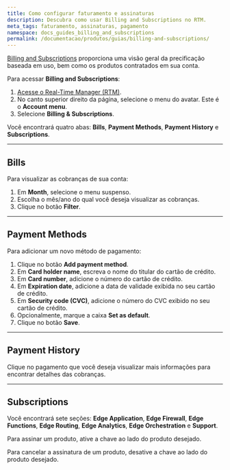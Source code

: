 ```yaml
---
title: Como configurar faturamento e assinaturas
description: Descubra como usar Billing and Subscriptions no RTM.
meta_tags: faturamento, assinaturas, pagamento
namespace: docs_guides_billing_and_subscriptions
permalink: /documentacao/produtos/guias/billing-and-subscriptions/
---
```


[Billing and Subscriptions](/pt-br/documentacao/produtos/gestao-de-contas/faturamento/) proporciona uma visão geral da precificação baseada em uso, bem como os produtos contratados em sua conta.

Para acessar **Billing and Subscriptions**:

1. [Acesse o Real-Time Manager (RTM)](https://manager.azion.com/).
2. No canto superior direito da página, selecione o menu do avatar. Este é o **Account menu**.
3. Selecione **Billing & Subscriptions**.

Você encontrará quatro abas: **Bills**, **Payment Methods**, **Payment History** e **Subscriptions**.

---

## Bills

Para visualizar as cobranças de sua conta:

1. Em **Month**, selecione o menu suspenso.
2. Escolha o mês/ano do qual você deseja visualizar as cobranças.
3. Clique no botão **Filter**.

---

## Payment Methods

Para adicionar um novo método de pagamento:

1. Clique no botão **Add payment method**.
2. Em **Card holder name**, escreva o nome do titular do cartão de crédito.
3. Em **Card number**, adicione o número do cartão de crédito.
4. Em **Expiration date**, adicione a data de validade exibida no seu cartão de crédito.
5. Em **Security code (CVC)**, adicione o número do CVC exibido no seu cartão de crédito.
6. Opcionalmente, marque a caixa **Set as default**.
7. Clique no botão **Save**.

---

## Payment History

Clique no pagamento que você deseja visualizar mais informações para encontrar detalhes das cobranças.

---

## Subscriptions

Você encontrará sete seções: **Edge Application**, **Edge Firewall**, **Edge Functions**, **Edge Routing**, **Edge Analytics**, **Edge Orchestration** e **Support**.

Para assinar um produto, ative a chave ao lado do produto desejado.

Para cancelar a assinatura de um produto, desative a chave ao lado do produto desejado.
